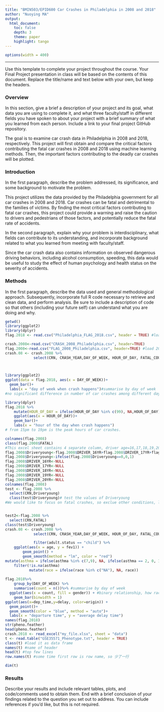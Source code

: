 ```yaml
---
title: "BMIN503/EPID600 Car Crashes in Philadelphia in 2008 and 2018"
author: "Nuoying MA"
output: 
  html_document:
    toc: false 
    depth: 3 
    theme: paper 
    highlight: tango
---
```

```r
options(width = 400)
```  
***
Use this template to complete your project throughout the course. Your Final Project presentation in class will be based on the contents of this document. Replace the title/name and text below with your own, but keep the headers.

### Overview
In this section, give a brief a description of your project and its goal, what data you are using to complete it, and what three faculty/staff in different fields you have spoken to about your project with a brief summary of what you learned from each person. Include a link to your final project GitHub repository.

The goal is to examine car crash data in Philadelphia in 2008 and 2018, respectively. This project will first obtain and compare the critical factors contributing the fatal car crashes in 2008 and 2018 using machine learning methods. Then, the important factors contributing to the deadly car crashes will be plotted. 


### Introduction 
In the first paragraph, describe the problem addressed, its significance, and some background to motivate the problem.

This project utilizes the data provided by the Philadelphia government for all car crashes in 2008 and 2018. Car crashes can be fatal and detrimental to the families of victims. By finding the most critical factors contributing to fatal car crashes, this project could provide a warning and raise the caution to drivers and pedestrians of those factors, and potentially reduce the fatal rate of accidents. 

In the second paragraph, explain why your problem is interdisciplinary, what fields can contribute to its understanding, and incorporate background related to what you learned from meeting with faculty/staff.

Since the car crash data also contains information on observed dangerous driving behaviors, including alcohol consumption, speeding, this data would be useful to study the effect of human psychology and health status on the severity of accidents. 


### Methods
In the first paragraph, describe the data used and general methodological approach. Subsequently, incorporate full R code necessary to retrieve and clean data, and perform analysis. Be sure to include a description of code so that others (including your future self) can understand what you are doing and why. 

```r
getwd()
library(ggplot2)
library(dplyr)
flag.2018 <- read.csv("Philadelphia_FLAG_2018.csv", header = TRUE) #load 2018 flag data

crash.2008<-read.csv("CRASH_2008_Philadelphia.csv", header=TRUE)
flag.2008<-read.csv("FLAG_2008_Philadelphia.csv", header=TRUE) #load 2008 flag data, look for most important factors contributing to fatal car crashes.
crash.08 <- crash.2008 %>%
             select(CRN, CRASH_YEAR,DAY_OF_WEEK, HOUR_OF_DAY, FATAL_COUNT, INJURY_COUNT, PERSON_COUNT)


            
library(ggplot2) 
ggplot(data = flag.2018, aes(x = DAY_OF_WEEK))+
  geom_bar()+
  labs(x = "day of week when crash happens")#summarise by day of week
#no significant difference in number of car crashes among different day of week.

library(dplyr)
flag.2018 %>% 
    mutate(HOUR_OF_DAY = ifelse(HOUR_OF_DAY %in% c(99), NA,HOUR_OF_DAY)) %>% 
    ggplot(aes(x = HOUR_OF_DAY))+
    geom_bar()+
    labs(x = "hour of the day when crash happens")
# from 15pm to 19pm is the peak hours of car crashes.

```
 
```r
colnames(flag.2008)
class(flag.2008$FATAL)
#This excel sheet contains 4 separate column, driver age=16,17,18,19,20, I would like to combine them to be 1 column, and remove the original columns
flag.2008$Driveryoung<-flag.2008$DRIVER_16YR+flag.2008$DRIVER_17YR+flag.2008$DRIVER_18YR+flag.2008$DRIVER_19YR+flag.2008$DRIVER_20YR
flag.2008$Driveryoung<-ifelse(flag.2008$Driveryoung==0,0,1)
flag.2008$DRIVER_16YR<-NULL
flag.2008$DRIVER_17YR<-NULL
flag.2008$DRIVER_18YR<-NULL
flag.2008$DRIVER_19YR<-NULL
flag.2008$DRIVER_20YR<-NULL
colnames(flag.2008)
test <- flag.2008 %>% 
  select(CRN,Driveryoung)
  class(test$Driveryoung)# test the values of Driveryoung
#We would like to focus on fatal crashes, so exclue other conditions, like "MAJOR_INJURY"       "MODERATE_INJURY", "MINOR_INJURY", "PROPERTY_DAMAGE_ONLY","INJURY_OR_FATAL","FATAL_OR_MAJ_INJ","INJURY" 


test2<-flag.2008 %>% 
  select(CRN,FATAL)
class(test$Driveryoung)
crash.08 <- crash.2008 %>%
             select(CRN, CRASH_YEAR,DAY_OF_WEEK, HOUR_OF_DAY, FATAL_COUNT, INJURY_COUNT, PERSON_COUNT)
```


```r
             
             filter(adult.status == "child") %>% 
    ggplot(aes(x = age, y = fev1)) + 
        geom_point() +
        geom_smooth(method = "lm", color = "red")
mutate(asthma = ifelse(asthma %in% c(7,9), NA, ifelse(asthma == 2, 0, 1))) %>%
    filter(!is.na(asthma)
           mutate(race = ifelse(race %in% c("NA"), NA, race))
  
flag.2018%>%
    group_by(DAY_OF_WEEK) %>%
    summarise(count = n())%>% #summarise by day of week
  ggplot(aes(x = count, fill = gender)) + #binary relationship, how race diff by gender, fill=fill by color, separate by race, each race 2 color
    geom_bar(binwidth = 1)
ggplot(aes(x=dep_time,y=delay, color=origin)) +
  geom_point()+
  geom_smooth(color = "blue", method = "auto")+
  labs(x = "departure time", y = "average delay time")
names(flag.2018)
str(pheno.feather)
head(pheno.feather)
crash.2018 <- read_excel("my_file.xlsx", sheet = "data")
t <- read.table("GSE35571_Phenotype.txt", header = TRUE)
class(t) #load it as data frame
names(t) #name of header
head(t) #top few lines
row.names(t) #some time first row is row name, so 少了一行

dim(t)
```

### Results
Describe your results and include relevant tables, plots, and code/comments used to obtain them. End with a brief conclusion of your findings related to the question you set out to address. You can include references if you'd like, but this is not required.

